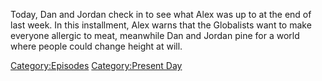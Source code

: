 {{DEFAULTSORT:
    #_EPISODE_0838:August 11, 2023
}}{{Episode
    | title           = August 11, 2023
    | caption         = Listen to this episode on [https://knowledgefight.libsyn.com/838-august-11-2023 Libsyn] [https://open.spotify.com/episode/6vIlj0ijT0qttVPA4QzijM Spotify]
    | episodeNumber   = 838
    | length          = 01:32:20
    | airDate         = August 14, 2023
    | coverageDate    = August 11, 2023
    | episodeType     = [[:Category:Present Day|Present Day]]
    | previousEpisode = [[837: March 11, 2004]]
    | nextEpisode     = [[839: August 16, 2023]]
}}

{{Stub}}

Today, Dan and Jordan check in to see what Alex was up to at the end of last week.  In this installment, Alex warns that the Globalists want to make everyone allergic to meat, meanwhile Dan and Jordan pine for a world where people could change height at will.

[[Category:Episodes]]
[[Category:Present Day]]
